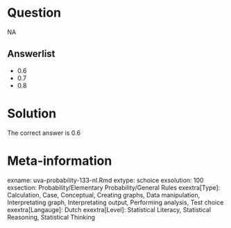Question
========

NA

Answerlist
----------
* 0.6
* 0.7
* 0.8

Solution
========

The correct answer is  0.6 

Meta-information
================
exname: uva-probability-133-nl.Rmd 
extype: schoice 
exsolution: 100 
exsection: Probability/Elementary Probability/General Rules
exextra[Type]: Calculation, Case, Conceptual, Creating graphs, Data manipulation, Interpretating graph, Interpretating output, Performing analysis, Test choice 
exextra[Langauge]: Dutch 
exextra[Level]: Statistical Literacy, Statistical Reasoning, Statistical Thinking 
